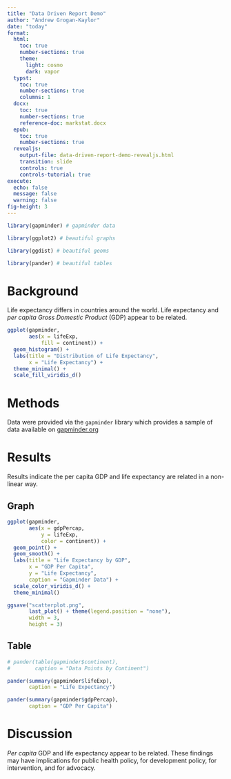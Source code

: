 ```yaml
---
title: "Data Driven Report Demo"
author: "Andrew Grogan-Kaylor"
date: "today"
format:
  html:
    toc: true
    number-sections: true
    theme:
      light: cosmo
      dark: vapor
  typst: 
    toc: true
    number-sections: true
    columns: 1
  docx: 
    toc: true
    number-sections: true
    reference-doc: markstat.docx
  epub: 
    toc: true
    number-sections: true
  revealjs: 
    output-file: data-driven-report-demo-revealjs.html
    transition: slide
    controls: true
    controls-tutorial: true
execute: 
  echo: false
  message: false
  warning: false
fig-height: 3
---
```



```r

library(gapminder) # gapminder data

library(ggplot2) # beautiful graphs

library(ggdist) # beautiful geoms

library(pander) # beautiful tables

```

# Background

Life expectancy differs in countries around the world. Life expectancy and *per capita* *Gross Domestic Product* (GDP) appear to be related.


```r

ggplot(gapminder,
       aes(x = lifeExp, 
           fill = continent)) +
  geom_histogram() +
  labs(title = "Distribution of Life Expectancy",
       x = "Life Expectancy") + 
  theme_minimal() +
  scale_fill_viridis_d() 

```

# Methods

Data were provided via the `gapminder` library which provides a sample of data available on [gapminder.org](http://www.gapminder.org)

# Results

Results indicate the per capita GDP and life expectancy are related in a non-linear way.

## Graph

```r

ggplot(gapminder,
       aes(x = gdpPercap,
           y = lifeExp,
           color = continent)) +
  geom_point() +
  geom_smooth() +
  labs(title = "Life Expectancy by GDP",
       x = "GDP Per Capita",
       y = "Life Expectancy",
       caption = "Gapminder Data") +
  scale_color_viridis_d() +
  theme_minimal()

ggsave("scatterplot.png",
       last_plot() + theme(legend.position = "none"),
       width = 3, 
       height = 3)

```


## Table

```r

# pander(table(gapminder$continent),
#        caption = "Data Points by Continent")

pander(summary(gapminder$lifeExp),
       caption = "Life Expectancy")

pander(summary(gapminder$gdpPercap),
       caption = "GDP Per Capita")

```


# Discussion

*Per capita* GDP and life expectancy appear to be related. These findings may have implications for public health policy, for development policy, for intervention, and for advocacy.



